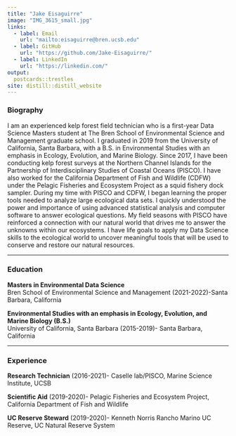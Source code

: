 ```yaml
---
title: "Jake Eisaguirre"
image: "IMG_3615_small.jpg"
links:
  - label: Email
    url: "mailto:eisaguirre@bren.ucsb.edu"
  - label: GitHub
    url: "https://github.com/Jake-Eisaguirre/"
  - label: LinkedIn
    url: "https://linkedin.com/"
output:
  postcards::trestles
site: distill::distill_website
---
```

### Biography                                                                                                                                                                                                                                                                          
I am an experienced kelp forest field technician who is a first-year Data Science Masters student at The Bren School of Environmental Science and Management graduate school. I graduated in 2019 from the University of California, Santa Barbara, with a B.S. in Environmental Studies with an emphasis in Ecology, Evolution, and Marine Biology. Since 2017, I have been conducting kelp forest surveys at the Northern Channel Islands for the Partnership of Interdisciplinary Studies of Coastal Oceans (PISCO). I have also worked for the California Department of Fish and Wildlife (CDFW) under the Pelagic Fisheries and Ecosystem Project as a squid fishery dock sampler. During my time with PISCO and CDFW, I began learning the proper tools needed to analyze large ecological data sets. I quickly understood the power and importance of using advanced statistical analysis and computer software to answer ecological questions. My field seasons with PISCO have reinforced a connection with our natural world that drives me to answer the unknowns within our ecosystems. I have life goals to apply my Data Science skills to the ecological world to uncover meaningful tools that will be used to conserve and restore our natural resources.

--------------------------------------------------------------------------------------------------------------------------------------------

### Education

**Masters in Environmental Data Science**                                                                                                 
Bren School of Environmental Science and Management (2021-2022)-Santa Barbara, California

**Environmental Studies with an emphasis in Ecology, Evolution, and Marine Biology (B.S.)**                               
University of California, Santa Barbara (2015-2019)- Santa Barbara, California

--------------------------------------------------------------------------------------------------------------------------------------------

### Experience

**Research Technician** (2016-2021)- Caselle lab/PISCO, Marine Science Institute, UCSB


**Scientific Aid** (2019-2020)- Pelagic Fisheries and Ecosystem Project, California Department of Fish and Wildlife


**UC Reserve Steward** (2019-2020)- Kenneth Norris Rancho Marino UC Reserve, UC Natural Reserve System

